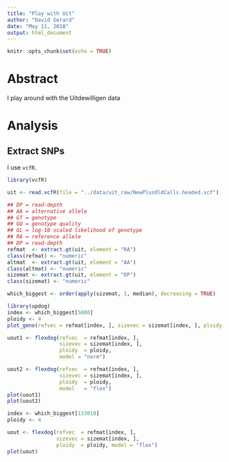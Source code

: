 ```yaml
---
title: "Play with Uit"
author: "David Gerard"
date: "May 11, 2018"
output: html_document
---
```


```r
knitr::opts_chunk$set(echo = TRUE)
```

# Abstract

I play around with the Uitdewilligen data

# Analysis

## Extract SNPs

I use `vcfR`.

```r
library(vcfR)

uit <- read.vcfR(file = "../data/uit_raw/NewPlusOldCalls.headed.vcf")

## DP = read-depth
## AA = alternative allele
## GT = genotype
## GQ = genotype quality
## GL = log-10 scaled likelihood of genotype
## RA = reference allele
## DP = read-depth
refmat  <- extract.gt(uit, element = "RA")
class(refmat) <- "numeric"
altmat  <- extract.gt(uit, element = "AA")
class(altmat) <- "numeric"
sizemat <- extract.gt(uit, element = "DP")
class(sizemat) <- "numeric"
```

```r
which_biggest <- order(apply(sizemat, 1, median), decreasing = TRUE)
```

```r
library(updog)
index <- which_biggest[5000]
ploidy <- 4
plot_geno(refvec = refmat[index, ], sizevec = sizemat[index, ], ploidy = ploidy)

uout1 <- flexdog(refvec  = refmat[index, ], 
                 sizevec = sizemat[index, ], 
                 ploidy  = ploidy,
                 model = "norm")

uout2 <- flexdog(refvec  = refmat[index, ], 
                 sizevec = sizemat[index, ], 
                 ploidy  = ploidy, 
                 model   = "flex")
plot(uout1)
plot(uout2)
```

```r
index <- which_biggest[133010]
ploidy <- 4

uout <- flexdog(refvec  = refmat[index, ], 
                sizevec = sizemat[index, ], 
                ploidy  = ploidy, model = "flex")
plot(uout)
```


